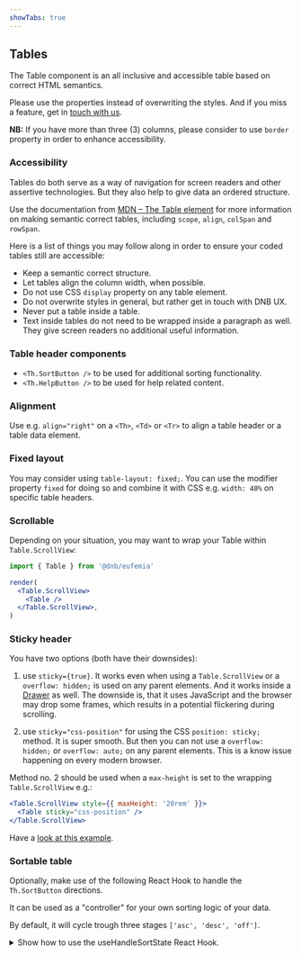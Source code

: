 ```yaml
---
showTabs: true
---
```


## Tables

The Table component is an all inclusive and accessible table based on correct HTML semantics.

Please use the properties instead of overwriting the styles. And if you miss a feature, get in [touch with us](/contribute/contact/).

**NB:** If you have more than three (3) columns, please consider to use `border` property in order to enhance accessibility.

### Accessibility

Tables do both serve as a way of navigation for screen readers and other assertive technologies. But they also help to give data an ordered structure.

Use the documentation from [MDN – The Table element](https://developer.mozilla.org/en-US/docs/Web/HTML/Element/table) for more information on making semantic correct tables, including `scope`, `align`, `colSpan` and `rowSpan`.

Here is a list of things you may follow along in order to ensure your coded tables still are accessible:

- Keep a semantic correct structure.
- Let tables align the column width, when possible.
- Do not use CSS `display` property on any table element.
- Do not overwrite styles in general, but rather get in touch with DNB UX.
- Never put a table inside a table.
- Text inside tables do not need to be wrapped inside a paragraph as well. They give screen readers no additional useful information.

### Table header components

- `<Th.SortButton />` to be used for additional sorting functionality.
- `<Th.HelpButton />` to be used for help related content.

### Alignment

Use e.g. `align="right"` on a `<Th>`, `<Td>` or `<Tr>` to align a table header or a table data element.

### Fixed layout

You may consider using `table-layout: fixed;`. You can use the modifier property `fixed` for doing so and combine it with CSS e.g. `width: 40%` on specific table headers.

### Scrollable

Depending on your situation, you may want to wrap your Table within `Table.ScrollView`:

```jsx
import { Table } from '@dnb/eufemia'

render(
  <Table.ScrollView>
    <Table />
  </Table.ScrollView>,
)
```

### Sticky header

You have two options (both have their downsides):

1. use `sticky={true}`. It works even when using a `Table.ScrollView` or a `overflow: hidden;` is used on any parent elements. And it works inside a [Drawer](/uilib/components/drawer) as well. The downside is, that it uses JavaScript and the browser may drop some frames, which results in a potential flickering during scrolling.

2. use `sticky="css-position"` for using the CSS `position: sticky;` method. It is super smooth. But then you can not use a `overflow: hidden;` or `overflow: auto;` on any parent elements. This is a know issue happening on every modern browser.

Method no. 2 should be used when a `max-height` is set to the wrapping `Table.ScrollView` e.g.:

```jsx
<Table.ScrollView style={{ maxHeight: '20rem' }}>
  <Table sticky="css-position" />
</Table.ScrollView>
```

Have a [look at this example](/uilib/components/table/demos/#table-with-a-max-height).

### Sortable table

Optionally, make use of the following React Hook to handle the `Th.SortButton` directions.

It can be used as a "controller" for your own sorting logic of your data.

By default, it will cycle trough three stages `['asc', 'desc', 'off']`.

<details>
  <summary className="dnb-p">
    Show how to use the useHandleSortState React Hook.
  </summary>

```jsx
import useHandleSortState from '@dnb/eufemia/components/table/useHandleSortState'

// You can also provide a default that will be used as the fallback e.g.
const defaultOptions = { direction: 'asc', modes: ['asc', 'desc', 'off'] }

export const YourComponent = () => {
  const { sortState, sortHandler, activeSortName } = useHandleSortState(
    {
      // Define your column names with options (optional)
      column1: { active: true }, //
      column2: { direction: 'desc', modes: ['asc', 'desc'] }, // overwrite the defaultOptions
      column3: { modes: ['asc', 'off'] }, // will only allow one direction
      column4: {}, // etc.
    },
    defaultOptions,
  )

  // Use these properties for your custom sorting logic
  console.log(sortState.column1.direction) // returns either "asc", "desc" or "off"
  console.log(activeSortName) // returns the current active one: "column1" (returns null when nothing is active)

  // Handle your logic
  useEffect(() => {
    switch (sortState.column1.direction) {
      default:
      case 'asc':
        setYourLocalState(mockData.sort(compareFunctionAsc))
        break

      case 'desc':
        setYourLocalState(mockData.sort(compareFunctionsDesc))
        break

      case 'off':
        setYourLocalState(mockData)
        break
    }
  }, [sortState.column1.direction])

  return (
    <Table>
      <thead>
        <Tr>
          <Th
            sortable
            active={sortState.column1.active}
            reversed={sortState.column1.reversed}
          >
            <Th.SortButton
              text="Column 1"
              title="Sort this column"
              on_click={sortHandler.column1}
            />
          </Th>
        </Tr>
      </thead>
    </Table>
  )
}
```

</details>
